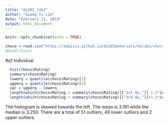 ```yaml
---
title: "ds202_lab2"
author: "Guang Yi Lim"
date: "February 11, 2019"
output: html_document
---
```


```r
knitr::opts_chunk$set(echo = TRUE)
```

```r
choco <-read.csv("https://xdaiisu.github.io/ds202materials/hwlabs/choco.csv")
#head(choco)
```

#q1 Individual
```r
  hist(choco$Rating)
  summary(choco$Rating)
  lowerq = quantile(choco$Rating)[2]
  upperq = quantile(choco$Rating)[4]
  iqr = upperq - lowerq
  length(which(choco$Rating < summary(choco$Rating)[["1st Qu."]]-1.5*iqr))
  length(which(choco$Rating > summary(choco$Rating)[["3rd Qu."]]+1.5*iqr))
```
The histogram is skewed towards the left. The mean is 3.191 while the median is 3.250. There are a total of 51 outliers, 49 lower outliers and 2 upper outliers. 